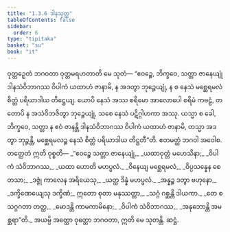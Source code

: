 ```yaml
---
title: "1.3.6 ဒါနသုတ္တ"
tableOfContents: false
sidebar:
  order: 6
type: "tipitaka"
basket: "su"
book: "it"
---
```



<DynamicBreadcrumb />

<Division number="26" book="it">

<Paragraph number="147" book="it">
ဝုတ္တဉှေတံ ဘဂဝတာ ဝုတ္တမရဟတာတိ မေ သုတံ—
</Paragraph>

<Paragraph number="148" book="it">
“ဧဝဉ္စေ, ဘိက္ခဝေ, သတ္တာ ဇာနေယျုံ ဒါနသံဝိဘာဂဿ ဝိပါကံ ယထာဟံ ဇာနာမိ, န အဒတွာ ဘုဉ္ဇေယျုံ, န စ နေသံ မစ္ဆေရမလံ စိတ္တံ ပရိယာဒါယ တိဋ္ဌေယျ. ယောပိ နေသံ အဿ စရိမော အာလောပေါ စရိမံ ကဗဠံ, တတောပိ န အသံဝိဘဇိတွာ ဘုဉ္ဇေယျုံ, သစေ နေသံ ပဋိဂ္ဂါဟကာ အဿု. ယသ္မာ စ ခေါ, ဘိက္ခဝေ, သတ္တာ န ဧဝံ ဇာနန္တိ ဒါနသံဝိဘာဂဿ ဝိပါကံ ယထာဟံ ဇာနာမိ, တသ္မာ အဒတွာ ဘုဉ္ဇန္တိ, မစ္ဆေရမလဉ္စ နေသံ စိတ္တံ ပရိယာဒါယ တိဋ္ဌတီ”တိ. ဧတမတ္ထံ ဘဂဝါ အဝေါစ. တတ္ထေတံ ဣတိ ဝုစ္စတိ—
</Paragraph>

<Paragraph number="149" type="verses" book="it">
_“ဧဝဉ္စေ သတ္တာ ဇာနေယျုံ,_  
_ယထာဝုတ္တံ မဟေသိနာ;_  
_ဝိပါကံ သံဝိဘာဂဿ,_  
_ယထာ ဟောတိ မဟပ္ဖလံ._  

</Paragraph>

<Paragraph number="150" type="verses" book="it">
_ဝိနေယျ မစ္ဆေရမလံ,_  
_ဝိပ္ပသန္နေန စေတသာ;_  
_ဒဇ္ဇုံ ကာလေန အရိယေသု,_  
_ယတ္ထ ဒိန္နံ မဟပ္ဖလံ._  

</Paragraph>

<Paragraph number="151" type="verses" book="it">
_အန္နဉ္စ ဒတွာ ဗဟုနော,_  
_ဒက္ခိဏေယျေသု ဒက္ခိဏံ;_  
ဣတော စုတာ မနုဿတ္တာ,_  
_သဂ္ဂံ ဂစ္ဆန္တိ ဒါယကာ._  

</Paragraph>

<Paragraph number="152" type="verses" book="it">
_တေ စ သဂ္ဂဂတာ တတ္ထ,_  
_မောဒန္တိ ကာမကာမိနော;_  
_ဝိပါကံ သံဝိဘာဂဿ,_  
_အနုဘောန္တိ အမစ္ဆရာ”တိ._  

</Paragraph>

<Paragraph number="153" book="it">
အယမ္ပိ အတ္ထော ဝုတ္တော ဘဂဝတာ, ဣတိ မေ သုတန္တိ.

</Paragraph>
</Division>

<Paragraph number="154" type="center" book="it">
ဆဋ္ဌံ.
</Paragraph>